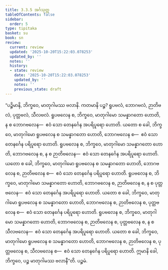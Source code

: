 ```yaml
---
title: 3.3.5 အင်္ဂသုတ္တ
tableOfContents: false
sidebar:
  order: 5
type: tipitaka
basket: su
book: sn
review:
  current: review
  updated: '2025-10-20T15:22:03.078253'
  updated_by: ''
  notes: ''
  history:
  - state: review
    date: '2025-10-20T15:22:03.078253'
    updated_by: ''
    notes: ''
    previous_state: draft
---
```



<DynamicBreadcrumb />


<ReviewStatus review={frontmatter.review} showDetails={true} />

<HypothesisAnnotation frontmatter={frontmatter} />

<Division number="308" book="sn" e="ch" v="18" p="324">

<Paragraph number="1307" book="sn">
“ပဉ္စိမာနိ, ဘိက္ခဝေ, မာတုဂါမဿ ဗလာနိ. ကတမာနိ ပဉ္စ? ရူပဗလံ, ဘောဂဗလံ, ဉာတိဗလံ, ပုတ္တဗလံ, သီလဗလံ. ရူပဗလေန စ, ဘိက္ခဝေ, မာတုဂါမော သမန္နာဂတော ဟောတိ, န စ ဘောဂဗလေန—  ဧဝံ သော တေနင်္ဂေန အပရိပူရော ဟောတိ. ယတော စ ခေါ, ဘိက္ခဝေ, မာတုဂါမော ရူပဗလေန စ သမန္နာဂတော ဟောတိ, ဘောဂဗလေန စ—  ဧဝံ သော တေနင်္ဂေန ပရိပူရော ဟောတိ. ရူပဗလေန စ, ဘိက္ခဝေ, မာတုဂါမော သမန္နာဂတော ဟောတိ, ဘောဂဗလေန စ, န စ ဉာတိဗလေန—  ဧဝံ သော တေနင်္ဂေန အပရိပူရော ဟောတိ. ယတော စ ခေါ, ဘိက္ခဝေ, မာတုဂါမော ရူပဗလေန စ သမန္နာဂတော ဟောတိ, ဘောဂဗလေန စ, ဉာတိဗလေန စ—  ဧဝံ သော တေနင်္ဂေန ပရိပူရော ဟောတိ. ရူပဗလေန စ, ဘိက္ခဝေ, မာတုဂါမော သမန္နာဂတော ဟောတိ, ဘောဂဗလေန စ, ဉာတိဗလေန စ, န စ ပုတ္တဗလေန—  ဧဝံ သော တေနင်္ဂေန အပရိပူရော ဟောတိ. ယတော စ ခေါ, ဘိက္ခဝေ, မာတုဂါမော ရူပဗလေန စ သမန္နာဂတော ဟောတိ, ဘောဂဗလေန စ, ဉာတိဗလေန စ, ပုတ္တဗလေန စ—  ဧဝံ သော တေနင်္ဂေန ပရိပူရော ဟောတိ. ရူပဗလေန စ, ဘိက္ခဝေ, မာတုဂါမော သမန္နာဂတော ဟောတိ, ဘောဂဗလေန စ, ဉာတိဗလေန စ, ပုတ္တဗလေန စ, န စ သီလဗလေန—  ဧဝံ သော တေနင်္ဂေန အပရိပူရော ဟောတိ. ယတော စ ခေါ, ဘိက္ခဝေ, မာတုဂါမော ရူပဗလေန စ သမန္နာဂတော ဟောတိ, ဘောဂဗလေန စ, ဉာတိဗလေန စ, ပုတ္တဗလေန စ, သီလဗလေန စ—  ဧဝံ သော တေနင်္ဂေန ပရိပူရော ဟောတိ. ဣမာနိ ခေါ, ဘိက္ခဝေ, ပဉ္စ မာတုဂါမဿ ဗလာနီ”တိ.

</Paragraph>
</Division>

<Paragraph number="1308" type="center" book="sn">
ပဉ္စမံ.
</Paragraph>